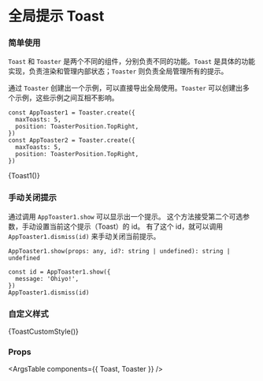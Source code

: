 
<Meta title="组件/全局提示 Toast" component={Toast} />

# 全局提示 Toast

### 简单使用

`Toast` 和 `Toaster` 是两个不同的组件，分别负责不同的功能。`Toast` 是具体的功能实现，负责渲染和管理内部状态；`Toaster` 则负责全局管理所有的提示。

通过 `Toaster` 创建出一个示例，可以直接导出全局使用。`Toaster` 可以创建出多个示例，这些示例之间互相不影响。

```tsx
const AppToaster1 = Toaster.create({
  maxToasts: 5,
  position: ToasterPosition.TopRight,
})
const AppToaster2 = Toaster.create({
  maxToasts: 5,
  position: ToasterPosition.TopRight,
})
```

<Canvas>
  <Story name="Toast">{Toast1()}</Story>
</Canvas>

### 手动关闭提示

通过调用 `AppToaster1.show` 可以显示出一个提示。
这个方法接受第二个可选参数，手动设置当前这个提示（Toast）的 id。
有了这个 id，就可以调用 `AppToaster1.dismiss(id)` 来手动关闭当前提示。

```tsx
AppToaster1.show(props: any, id?: string | undefined): string | undefined

const id = AppToaster1.show({
  message: 'Ohiyo!',
})
AppToaster1.dismiss(id)
```

### 自定义样式

<Canvas>
  <Story name="Custom Style Toast">{ToastCustomStyle()}</Story>
</Canvas>

### Props

<ArgsTable components={{ Toast, Toaster }} />